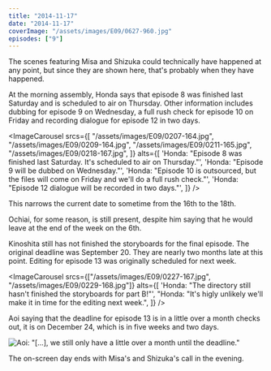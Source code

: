 ```yaml
---
title: "2014-11-17"
date: "2014-11-17"
coverImage: "/assets/images/E09/0627-960.jpg"
episodes: ["9"]
---
```


The scenes featuring Misa and Shizuka could technically have happened at any point, but since they are shown here, that's probably when they have happened.

At the morning assembly, Honda says that episode 8 was finished last Saturday and is scheduled to air on Thursday. Other information includes dubbing for episode 9 on Wednesday, a full rush check for episode 10 on Friday and recording dialogue for episode 12 in two days.

<ImageCarousel
  srcs={[
    "/assets/images/E09/0207-164.jpg",
    "/assets/images/E09/0209-164.jpg",
    "/assets/images/E09/0211-165.jpg",
    "/assets/images/E09/0218-167.jpg",
  ]}
  alts={[
    'Honda: "Episode 8 was finished last Saturday. It\'s scheduled to air on Thursday."',
    'Honda: "Episode 9 will be dubbed on Wednesday."',
    'Honda: "Episode 10 is outsourced, but the files will come on Friday and we\'ll do a full rush check."',
    'Honda: "Episode 12 dialogue will be recorded in two days."',
  ]}
/>

This narrows the current date to sometime from the 16th to the 18th.

<Alert>
  <CircleAlert />
  <AlertDescription>
    Ochiai, for some reason, is still present, despite him saying that he would
    leave at the end of the week on the 6th.
  </AlertDescription>
</Alert>

Kinoshita still has not finished the storyboards for the final episode. The original deadline was September 20. They are nearly two months late at this point. Editing for episode 13 was originally scheduled for next week.

<ImageCarousel
  srcs={["/assets/images/E09/0227-167.jpg", "/assets/images/E09/0229-168.jpg"]}
  alts={[
    'Honda: "The directory still hasn\'t finished the storyboards for part B!"',
    "Honda: \"It's higly unlikely we'll make it in time for the editing next week.",
  ]}
/>

Aoi saying that the deadline for episode 13 is in a little over a month checks out, it is on December 24, which is in five weeks and two days.

![Aoi: "[...], we still only have a little over a month until the deadline."](/assets/images/E09/0307-169.jpg)

The on-screen day ends with Misa's and Shizuka's call in the evening.
